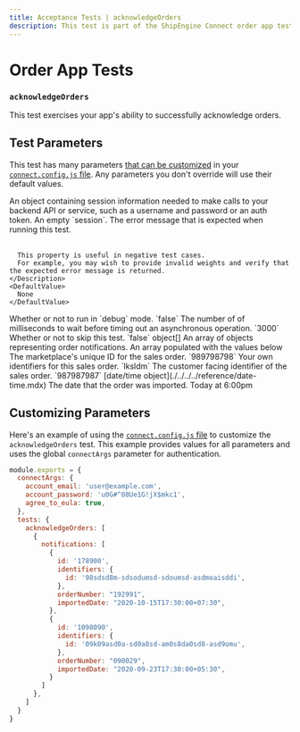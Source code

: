 ```yaml
---
title: Acceptance Tests | acknowledgeOrders
description: This test is part of the ShipEngine Connect order app test suite.
---
```


Order App Tests
==================================

### `acknowledgeOrders`

This test exercises your app's ability to successfully acknowledge orders.


Test Parameters
-------------------------
This test has many parameters [that can be customized](#customizing-parameters) in your [`connect.config.js` file](../../../testing/config.mdx). Any parameters you don't override will use their default values.

<Reference>

  <Field name="session" type="object">
    <Description>
        An object containing session information needed to make calls to your backend API or service, such as
        a username and password or an auth token.
    </Description>
    <DefaultValue>
        An empty `session`.
    </DefaultValue>
  </Field>

  <Field name="expectedErrorMessage" type="string">
    <Description>
      The error message that is expected when running this test.
      <br/> <br/>

      This property is useful in negative test cases.
      For example, you may wish to provide invalid weights and verify that the expected error message is returned.
    </Description>
    <DefaultValue>
      None
    </DefaultValue>
  </Field>

  <Field name="debug" type="boolean">
    <Description>
      Whether or not to run in `debug` mode.
    </Description>
    <DefaultValue>
      `false`
    </DefaultValue>
  </Field>

  <Field name="timeout" type="number">
    <Description>
      The number of of milliseconds to wait before timing out an asynchronous operation.
    </Description>
    <DefaultValue>
      `3000`
    </DefaultValue>
  </Field>

  <Field name="skip" type="boolean">
    <Description>
      Whether or not to skip this test.
    </Description>
    <DefaultValue>
      `false`
    </DefaultValue>
  </Field>

  <Field name="notifications">
    <Type>
      object[]
    </Type>
    <Description>
        An array of objects representing order notifications.
    </Description>
    <DefaultValue>
        An array populated with the values below
    </DefaultValue>
  </Field>

  <Field name="notifications[].id" type="string">
    <Description>
        The marketplace's unique ID for the sales order.
    </Description>
    <DefaultValue>
        `989798798`
    </DefaultValue>
  </Field>

  <Field name="notifications[].identifiers" type="object">
    <Description>
        Your own identifiers for this sales order.
    </Description>
    <DefaultValue>
        `lksldm`
    </DefaultValue>
  </Field>

  <Field name="notifications[].orderNumber" type="string">
    <Description>
        The customer facing identifier of the sales order.
    </Description>
    <DefaultValue>
        `987987987`
    </DefaultValue>
  </Field>

  <Field name="notifications[].importedDate">
    <Type>
      [date/time object](./../../../reference/date-time.mdx)
    </Type>
    <Description>
        The date that the order was imported.
    </Description>
    <DefaultValue>
        Today at 6:00pm
    </DefaultValue>
  </Field>

</Reference>


Customizing Parameters
------------------------------
Here's an example of using the [`connect.config.js` file](./../../../testing/config.mdx) to customize the `acknowledgeOrders` test. This example provides values for all parameters and uses the global `connectArgs` parameter for authentication.

```javascript
module.exports = {
  connectArgs: {
    account_email: 'user@example.com',
    account_password: 'u0G#^08Ue1G!jX$mkc1',
    agree_to_eula: true,
  },
  tests: {
    acknowledgeOrders: [
      {
        notifications: [
          {
            id: '178900',
            identifiers: {
              id: '98sdsd8m-sdsodumsd-sdoumsd-asdmoaisddi',
            },
            orderNumber: "192991",
            importedDate: "2020-10-15T17:30:00+07:30",
          },
          {
            id: '1098090',
            identifiers: {
              id: '09k09asd0a-sd0a8sd-am0s8da0sd8-asd9omu',
            },
            orderNumber: "090029",
            importedDate: "2020-09-23T17:30:00+05:30",
          }
        ]
      },
    ]
  }
}
```
